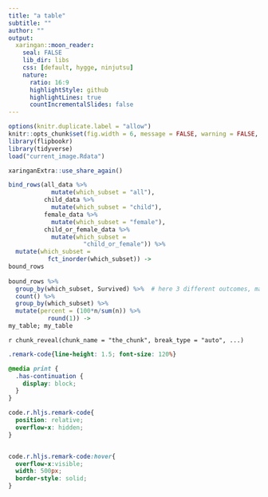 ```yaml
---
title: "a table"
subtitle: ""
author: ""
output:
  xaringan::moon_reader:
    seal: FALSE
    lib_dir: libs
    css: [default, hygge, ninjutsu]
    nature:
      ratio: 16:9
      highlightStyle: github
      highlightLines: true
      countIncrementalSlides: false
---
```




```r
options(knitr.duplicate.label = "allow")
knitr::opts_chunk$set(fig.width = 6, message = FALSE, warning = FALSE, comment = "", cache = F)
library(flipbookr)
library(tidyverse)
load("current_image.Rdata")
```


```r
xaringanExtra::use_share_again()
```


```r
bind_rows(all_data %>% 
            mutate(which_subset = "all"),
          child_data %>% 
            mutate(which_subset = "child"),
          female_data %>% 
            mutate(which_subset = "female"),
          child_or_female_data %>% 
            mutate(which_subset = 
                     "child_or_female")) %>%
  mutate(which_subset = 
           fct_inorder(which_subset)) ->
bound_rows
  
bound_rows %>%   
  group_by(which_subset, Survived) %>%  # here 3 different outcomes, maybe doing some na subset
  count() %>% 
  group_by(which_subset) %>% 
  mutate(percent = (100*n/sum(n)) %>% 
           round(1)) ->
my_table; my_table
```

`r chunk_reveal(chunk_name = "the_chunk", break_type = "auto", ...)`



```css
.remark-code{line-height: 1.5; font-size: 120%}

@media print {
  .has-continuation {
    display: block;
  }
}

code.r.hljs.remark-code{
  position: relative;
  overflow-x: hidden;
}


code.r.hljs.remark-code:hover{
  overflow-x:visible;
  width: 500px;
  border-style: solid;
}
```

